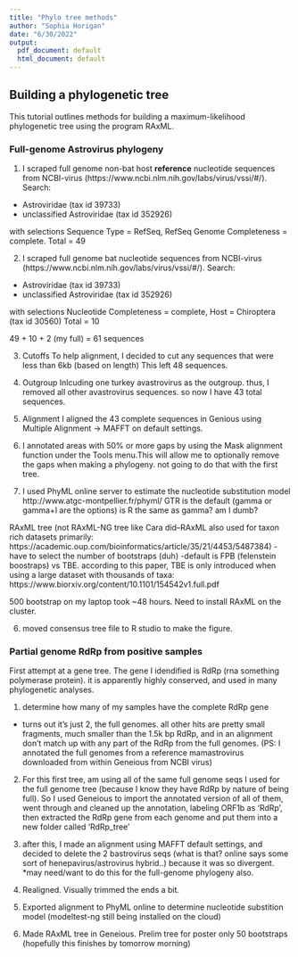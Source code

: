 ```yaml
---
title: "Phylo tree methods"
author: "Sophia Horigan"
date: "6/30/2022"
output:
  pdf_document: default
  html_document: default
---
```


## Building a phylogenetic tree

This tutorial outlines methods for building a maximum-likelihood phylogenetic tree using the program RAxML.

### Full-genome Astrovirus phylogeny

1. I scraped full genome non-bat host **reference** nucleotide sequences from  NCBI-virus (https://www.ncbi.nlm.nih.gov/labs/virus/vssi/#/).
Search:
* Astroviridae (tax id 39733)
* unclassified Astroviridae (tax id 352926)

with selections Sequence Type = RefSeq, RefSeq Genome Completeness = complete.
Total = 49

2. I scraped full genome bat nucleotide sequences from NCBI-virus (https://www.ncbi.nlm.nih.gov/labs/virus/vssi/#/).
Search:
* Astroviridae (tax id 39733)
* unclassified Astroviridae (tax id 352926)

with selections Nucleotide Completeness = complete, Host = Chiroptera (tax id 30560)
Total = 10

49 + 10 + 2 (my full) = 61 sequences
 
3. Cutoffs
To help alignment, I decided to cut any sequences that were less than 6kb (based on length)
This left 48 sequences.

3. Outgroup
Inlcuding one turkey avastrovirus as the outgroup. thus, I removed all other avastrovirus sequences. so now I have 43 total sequences.

4. Alignment
I aligned the 43 complete sequences in Genious using Multiple Alignment -> MAFFT on default settings.

5. I annotated areas with 50% or more gaps by using the Mask alignment function under the Tools menu.This will allow me to optionally remove the gaps when making a phylogeny. not going to do that with the first tree.

5. I used PhyML online server to estimate the nucleotide substitution model
http://www.atgc-montpellier.fr/phyml/
GTR is the default (gamma or gamma+I are the options) is R the same as gamma? am I dumb?

RAxML tree (not RAxML-NG tree like Cara did--RAxML also used for taxon rich datasets primarily: https://academic.oup.com/bioinformatics/article/35/21/4453/5487384)
-have to select the number of bootstraps (duh)
-default is FPB (felenstein boostraps) vs TBE. according to this paper, TBE is only introduced when using a large dataset with thousands of taxa: https://www.biorxiv.org/content/10.1101/154542v1.full.pdf

500 bootstrap on my laptop took ~48 hours. Need to install RAxML on the cluster.

6. moved consensus tree file to R studio to make the figure.



############################################
### Partial genome RdRp from positive samples
############################################

First attempt at a gene tree. The gene I idendified is RdRp (rna something polymerase protein). it is apparently highly conserved, and used in many phylogenetic analyses.

1. determine how many of my samples have the complete RdRp gene
- turns out it's just 2, the full genomes. all other hits are pretty small fragments, much smaller than the 1.5k bp RdRp, and in an alignment don't match up with any part of the RdRp from the full genomes.
(PS: I annotated the full genomes from a reference mamastrovirus downloaded from within Geneious from NCBI virus)

2. For this first tree, am using all of the same full genome seqs I used for the full genome tree (because I know they have RdRp by nature of being full). So I used Geneious to import the annotated version of all of them, went through and cleaned up the annotation, labeling ORF1b as 'RdRp', then extracted the RdRp gene from each genome and put them into a new folder called 'RdRp_tree'

3. after this, I made an alignment using MAFFT default settings, and decided to delete the 2 bastrovirus seqs (what is that? online says some sort of henepavirus/astrovirus hybrid..) because it was so divergent. *may need/want to do this for the full-genome phylogeny also.

4. Realigned. Visually trimmed the ends a bit.

5. Exported alignment to PhyML online to determine nucleotide substition model (modeltest-ng still being installed on the cloud)

6. Made RAxML tree in Geneious. Prelim tree for poster only 50 bootstraps (hopefully this finishes by tomorrow morning)

















